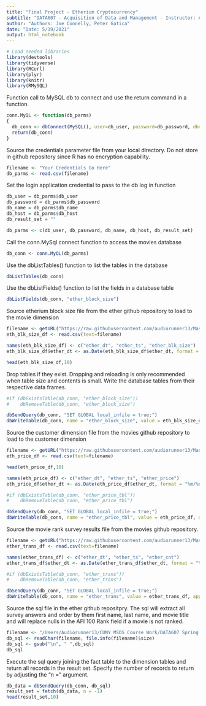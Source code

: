 ```yaml
---
title: "Final Project - Etherium Cryptocurrency"
subtitle: "DATA607 - Acquisition of Data and Management - Instructor: Andrew Catlin"
author: "Authors: Joe Connelly, Peter Gatica"
date: "Date: 5/19/2021"
output: html_notebook
---
```


```r
# Load needed libraries
library(devtools)
library(tidyverse)
library(RCurl)
library(plyr)
library(knitr)
library(RMySQL)
```

Function call to MySQL db to connect and use the return command in a function.

```r
conn.MyQL <- function(db_parms)
{
  db_conn <- dbConnect(MySQL(), user=db_user, password=db_password, dbname=db_name, host=db_host)
  return(db_conn)
}
```

Source the credentials parameter file from your local directory.  Do not store in github repository since R has no encryption capability.

```r
filename <- "Your Credentials Go Here"
db_parms <- read.csv(filename)
```

Set the login application credential to pass to the db log in function

```r
db_user = db_parms$db_user
db_password = db_parms$db_password
db_name = db_parms$db_name
db_host = db_parms$db_host
db_result_set = ""

db_parms <- c(db_user, db_password, db_name, db_host, db_result_set)
```

Call the conn.MySql connect function to access the movies database

```r
db_conn <- conn.MyQL(db_parms)
```

Use the dbListTables() function to list the tables in the database

```r
dbListTables(db_conn)
```

Use the dbListFields() function to list the fields in a database table

```r
dbListFields(db_conn, "ether_block_size")
```

Source etherium block size file from the ether github repository to load to the movie dimension

```r
filename <- getURL("https://raw.githubusercontent.com/audiorunner13/Masters-Coursework/main/DATA607%20Spring%202021/Final%20Project/Data/export-BlockSize.csv")
eth_blk_size_df <- read.csv(text=filename)
```

```r
names(eth_blk_size_df) <- c("ether_dt", "ether_ts", "ether_blk_size")
eth_blk_size_df$ether_dt <- as.Date(eth_blk_size_df$ether_dt, format = "%m/%d/%Y")
```

```r
head(eth_blk_size_df,10)
```

Drop tables if they exist. Dropping and reloading is only recommended when table size and contents is small.  Write the database tables from their respective data frames.

```r
#if (dbExistsTable(db_conn, "ether_block_size"))
#    dbRemoveTable(db_conn, "ether_block_size")

dbSendQuery(db_conn, "SET GLOBAL local_infile = true;")
dbWriteTable(db_conn, name = "ether_block_size", value = eth_blk_size_df, append=TRUE,row.names = FALSE)
```

Source the customer dimension file from the movies github repository to load to the customer dimension

```r
filename <- getURL("https://raw.githubusercontent.com/audiorunner13/Masters-Coursework/main/DATA607%20Spring%202021/Final%20Project/Data/export-EtherPrice.csv")
eth_price_df <- read.csv(text=filename)
```

```r
head(eth_price_df,10)
```

```r
names(eth_price_df) <- c("ether_dt", "ether_ts", "ether_price")
eth_price_df$ether_dt <- as.Date(eth_price_df$ether_dt, format = "%m/%d/%y")
```

```r
#if (dbExistsTable(db_conn, "ether_price_tbl"))
#    dbRemoveTable(db_conn, "ether_price_tbl")

dbSendQuery(db_conn, "SET GLOBAL local_infile = true;")
dbWriteTable(db_conn, name = "ether_price_tbl", value = eth_price_df, append=TRUE, row.names = FALSE)
```

Source the movie rank survey results file from the movies github repository.

```r
filename <- getURL("https://raw.githubusercontent.com/audiorunner13/Masters-Coursework/main/DATA607%20Spring%202021/Final%20Project/Data/export-TxGrowth.csv")
ether_trans_df <- read.csv(text=filename)
```

```r
names(ether_trans_df) <- c("ether_dt", "ether_ts", "ether_cnt")
ether_trans_df$ether_dt <- as.Date(ether_trans_df$ether_dt, format = "%m/%d/%Y")
```

```r
#if (dbExistsTable(db_conn, "ether_trans"))
#    dbRemoveTable(db_conn, "ether_trans")

dbSendQuery(db_conn, "SET GLOBAL local_infile = true;")
dbWriteTable(db_conn, name = "ether_trans", value = ether_trans_df, append=TRUE, row.names = FALSE)
```

Source the sql file in the ether github repositpry.  The sql will extract all survey answers and order by them first name, last name, and movie title and will replace nulls in the AFI 100 Rank field if a movie is not ranked.

```r
filename <- "/Users/Audiorunner13/CUNY MSDS Course Work/DATA607 Spring 2021/Final Project/SQL/ether_extract.sql"
db_sql <- readChar(filename, file.info(filename)$size)
db_sql <- gsub("\n", " ",db_sql)
db_sql
```

Execute the sql query joining the fact table to the dimension tables and return all records in the result set.  Specify the number of records to return by adjusting the "n = " argument.

```r
db_data = dbSendQuery(db_conn, db_sql)
result_set = fetch(db_data, n = -1)
head(result_set,10)
```